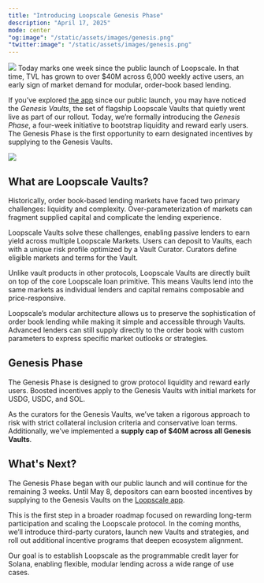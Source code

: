 ```yaml
---
title: "Introducing Loopscale Genesis Phase"
description: "April 17, 2025"
mode: center
"og:image": "/static/assets/images/genesis.png"
"twitter:image": "/static/assets/images/genesis.png"
---
```


![](/static/assets/images/genesis.png)
Today marks one week since the public launch of Loopscale. In that time, TVL has grown to over $40M across 6,000 weekly active users, an early sign of market demand for modular, order-book based lending.

If you’ve explored [the app](https://app.loopscale.com) since our public launch, you may have noticed the _Genesis Vaults_, the set of flagship Loopscale Vaults that quietly went live as part of our rollout. Today, we’re formally introducing the _Genesis Phase_, a four-week initiative to bootstrap liquidity and reward early users. The Genesis Phase is the first opportunity to earn designated incentives by supplying to the Genesis Vaults.

![](/static/assets/images/genesis-sub-1.png)

## What are Loopscale Vaults?

Historically, order book-based lending markets have faced two primary challenges: liquidity and complexity. Over-parameterization of markets can fragment supplied capital and complicate the lending experience.

Loopscale Vaults solve these challenges, enabling passive lenders to earn yield across multiple Loopscale Markets. Users can deposit to Vaults, each with a unique risk profile optimized by a Vault Curator. Curators define eligible markets and terms for the Vault.

Unlike vault products in other protocols, Loopscale Vaults are directly built on top of the core Loopscale loan primitive. This means Vaults lend into the same markets as individual lenders and capital remains composable and price-responsive.

Loopscale’s modular architecture allows us to preserve the sophistication of order book lending while making it simple and accessible through Vaults. Advanced lenders can still supply directly to the order book with custom parameters to express specific market outlooks or strategies.

## Genesis Phase

The Genesis Phase is designed to grow protocol liquidity and reward early users. Boosted incentives apply to the Genesis Vaults with initial markets for USDG, USDC, and SOL.

As the curators for the Genesis Vaults, we’ve taken a rigorous approach to risk with strict collateral inclusion criteria and conservative loan terms. Additionally, we’ve implemented a **supply cap of $40M across all Genesis Vaults**.

## What's Next?

The Genesis Phase began with our public launch and will continue for the remaining 3 weeks. Until May 8, depositors can earn boosted incentives by supplying to the Genesis Vaults on the [Loopscale app](https://app.loopscale.com).

This is the first step in a broader roadmap focused on rewarding long-term participation and scaling the Loopscale protocol. In the coming months, we’ll introduce third-party curators, launch new Vaults and strategies, and roll out additional incentive programs that deepen ecosystem alignment.

Our goal is to establish Loopscale as the programmable credit layer for Solana, enabling flexible, modular lending across a wide range of use cases.
